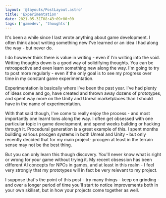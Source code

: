 ```yaml
---
layout: '@layouts/PostLayout.astro'
title: 'Experimentation'
date: 2021-05-31T08:43:09+00:00
tags: ['gamedev', 'thoughts']
---
```


It's been a while since I last wrote anything about game development. I often think about writing something new I've learned or an idea I had along the way - but never do.

I do however think there is value in writing - even if I'm writing into the void. Writing thoughts down is a good way of solidifying thoughts. You can be retrospective and even learn something new along the way. I'm going to try to post more regularly - even if the only goal is to see my progress over time in my constant game experimentation.

Experimentation is basically where I've been the past year. I've had plenty of ideas come and go, have created and thrown away dozens of prototypes, and spent way more on the Unity and Unreal marketplaces than I should have in the name of experimentation.

With that said though, I've come to really enjoy the process - and most importantly one learnt tons along the way. I often get obsessed with one particular topic in game development, and spend weeks building or hacking through it. Procedural generation is a great example of this. I spent months building various procgen systems in both Unreal and Unity - but only recently decided that for my main project- procgen at least in the terrain sense may not be the best thing.

But you can only learn this though discovery. You'll never know what is right or wrong for your game without trying it. My recent obsession has been different AI concepts for NPCs in games, and at least in this realm - I feel very strongly that my prototypes will in fact be very relevant to my project.

I suppose that's the point of this post - try many things - keep on grinding - and over a longer period of time you'll start to notice improvements both in your own skillset, but in how your projects come together as well.
